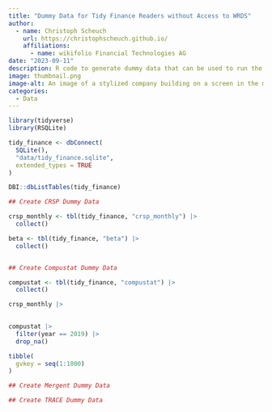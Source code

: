 ```yaml
---
title: "Dummy Data for Tidy Finance Readers without Access to WRDS"
author:
  - name: Christoph Scheuch
    url: https://christophscheuch.github.io/
    affiliations:
      - name: wikifolio Financial Technologies AG
date: "2023-09-11"
description: R code to generate dummy data that can be used to run the examples in Tidy Finance with R
image: thumbnail.png
image-alt: An image of a stylized company building on a screen in the middle of a room. The room has a futuristic setting, with a backdrop of a digital, grid-like landscape symbolizing the internet. The color palette should be a combination of cool blues and warm yellow. Created with DALL-E 2.
categories: 
  - Data
---
```



```r
library(tidyverse)
library(RSQLite)

tidy_finance <- dbConnect(
  SQLite(),
  "data/tidy_finance.sqlite",
  extended_types = TRUE
)

DBI::dbListTables(tidy_finance)

## Create CRSP Dummy Data

crsp_monthly <- tbl(tidy_finance, "crsp_monthly") |> 
  collect()

beta <- tbl(tidy_finance, "beta") |> 
  collect()


## Create Compustat Dummy Data

compustat <- tbl(tidy_finance, "compustat") |> 
  collect()

crsp_monthly |> 
  

compustat |> 
  filter(year == 2019) |> 
  drop_na()

tibble(
  gvkey = seq(1:1000)
)

## Create Mergent Dummy Data

## Create TRACE Dummy Data


```